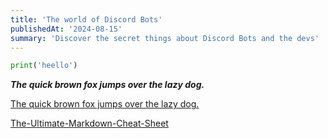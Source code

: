 ```yaml
---
title: 'The world of Discord Bots'
publishedAt: '2024-08-15'
summary: 'Discover the secret things about Discord Bots and the devs'
---
```


```py 
print('heello')
```

**_The quick brown fox jumps over the lazy dog._**

<ins>The quick brown fox jumps over the lazy dog.</ins>

[The-Ultimate-Markdown-Cheat-Sheet](https://github.com/lifeparticle/Markdown-Cheatsheet)

